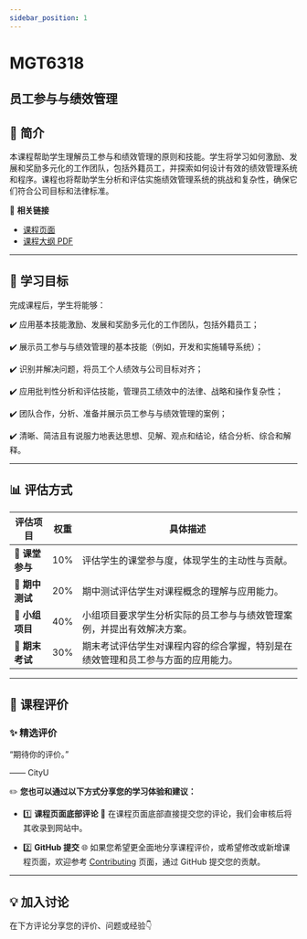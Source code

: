 ```yaml
---
sidebar_position: 1
---
```


# MGT6318
## 员工参与与绩效管理

## **📘 简介**
本课程帮助学生理解员工参与和绩效管理的原则和技能。学生将学习如何激励、发展和奖励多元化的工作团队，包括外籍员工，并探索如何设计有效的绩效管理系统和程序。课程也将帮助学生分析和评估实施绩效管理系统的挑战和复杂性，确保它们符合公司目标和法律标准。

🔗 **相关链接**
- [课程页面](https://www.cityu.edu.hk/catalogue/pg/202425/course/MGT6318.htm)
- [课程大纲 PDF](https://www.cityu.edu.hk/catalogue/pg/202425/course/MGT6318.pdf)

---

## **🎯 学习目标**

完成课程后，学生将能够：

✔️ 应用基本技能激励、发展和奖励多元化的工作团队，包括外籍员工；

✔️ 展示员工参与与绩效管理的基本技能（例如，开发和实施辅导系统）；

✔️ 识别并解决问题，将员工个人绩效与公司目标对齐；

✔️ 应用批判性分析和评估技能，管理员工绩效中的法律、战略和操作复杂性；

✔️ 团队合作，分析、准备并展示员工参与与绩效管理的案例；

✔️ 清晰、简洁且有说服力地表达思想、见解、观点和结论，结合分析、综合和解释。

---

## **📊 评估方式**

| **评估项目**           | **权重** | **具体描述**                                                                                       |
|-----------------------|---------|---------------------------------------------------------------------------------------------------|
| **📄 课堂参与**        | 10%     | 评估学生的课堂参与度，体现学生的主动性与贡献。                                                   |
| **📄 期中测试**        | 20%     | 期中测试评估学生对课程概念的理解与应用能力。                                                     |
| **📄 小组项目**        | 40%     | 小组项目要求学生分析实际的员工参与与绩效管理案例，并提出有效解决方案。                           |
| **📝 期末考试**        | 30%     | 期末考试评估学生对课程内容的综合掌握，特别是在绩效管理和员工参与方面的应用能力。               |

---

## **💬 课程评价**

### ✨ **精选评价**
<div className={commentStyles.commentBox}>
    <p className={commentStyles.commentText}>
        “期待你的评价。”
    </p>
    <p className={commentStyles.commentAuthor}>—— CityU</p>
</div>

✏️ **您也可以通过以下方式分享您的学习体验和建议：**

- 1️⃣ **课程页面底部评论**
💬 在课程页面底部直接提交您的评论，我们会审核后将其收录到网站中。

- 2️⃣ **GitHub 提交**
🌐 如果您希望更全面地分享课程评价，或希望修改或新增课程页面，欢迎参考 [Contributing](/contributing) 页面，通过 GitHub 提交您的贡献。


---

## **💡 加入讨论**

在下方评论分享您的评价、问题或经验👇
<Utterances />